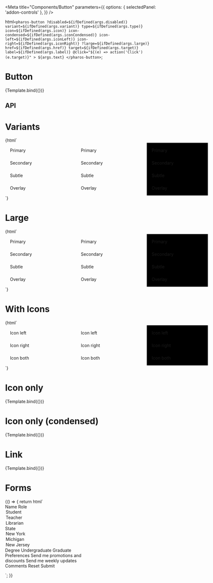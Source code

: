 


<Meta
  title="Components/Button"
  parameters={{
    options: { selectedPanel: 'addon-controls' },
  }}
/>

  html`
    <pharos-button
      ?disabled=${ifDefined(args.disabled)}
      variant=${ifDefined(args.variant)}
      type=${ifDefined(args.type)}
      icon=${ifDefined(args.icon)}
      icon-condensed=${ifDefined(args.iconCondensed)}
      icon-left=${ifDefined(args.iconLeft)}
      icon-right=${ifDefined(args.iconRight)}
      ?large=${ifDefined(args.large)}
      href=${ifDefined(args.href)}
      target=${ifDefined(args.target)}
      label=${ifDefined(args.label)}
      @click="${(e) => action('Click')(e.target)}"
    >
      ${args.text}
    </pharos-button>
  `;

# Button

<GuidelineLink path="button" />

<Canvas>
  <Story
    name="Base"
    argTypes={{
      variant: {
        options: ['primary', 'secondary', 'subtle', 'overlay'],
        control: {
          type: 'inline-radio',
        },
        defaultValue: 'primary',
      },
      type: {
        options: ['button', 'submit', 'reset'],
        control: {
          type: 'inline-radio',
        },
        defaultValue: 'button',
      },
      iconLeft: {
        options: iconNames,
        control: {
          type: 'select',
        },
      },
      iconRight: {
        options: iconNames,
        control: {
          type: 'select',
        },
      },
    }}
    args={{
      text: 'I am a button',
      disabled: false,
      large: false,
    }}
  >
    {Template.bind({})}
  </Story>
</Canvas>

## API

<ArgsTable of="pharos-button" />

# Variants

<Canvas withToolbar>
  <Story name="Variants">
    {html`
      <div style="display: grid; grid-gap: 2rem; grid-template-columns: repeat(3, 200px);">
        <div style="padding: 1rem; display: grid; grid-gap: 1.5rem;">
          <pharos-button name="primary">Primary</pharos-button>
          <pharos-button name="secondary" variant="secondary">Secondary</pharos-button>
          <pharos-button name="subtle" variant="subtle">Subtle</pharos-button>
          <pharos-button name="overlay" variant="overlay">Overlay</pharos-button>
        </div>
        <div style="padding: 1rem; display: grid; grid-gap: 1.5rem;">
          <pharos-button name="primary-disabled" disabled>Primary</pharos-button>
          <pharos-button name="secondary-disabled" variant="secondary" disabled
            >Secondary</pharos-button
          >
          <pharos-button name="subtle-disabled" variant="subtle" disabled>Subtle</pharos-button>
          <pharos-button name="overlay-disabled" variant="overlay" disabled>Overlay</pharos-button>
        </div>
        <div style="background-color: #000000; padding: 1rem; display: grid; grid-gap: 1.5rem;">
          <pharos-button name="primary-on-background" on-background>Primary</pharos-button>
          <pharos-button name="secondary-on-background" variant="secondary" on-background
            >Secondary</pharos-button
          >
          <pharos-button name="subtle-on-background" variant="subtle" on-background
            >Subtle</pharos-button
          >
          <pharos-button name="overlay-on-background" variant="overlay" on-background
            >Overlay</pharos-button
          >
        </div>
      </div>
    `}
  </Story>
</Canvas>

# Large

<Canvas withToolbar>
  <Story name="Large">
    {html`
      <div style="display: grid; grid-gap: 2rem; grid-template-columns: repeat(3, 200px);">
        <div style="padding: 1rem; display: grid; grid-gap: 1.5rem;">
          <pharos-button name="large-primary" large>Primary</pharos-button>
          <pharos-button name="large-secondary" variant="secondary" large>Secondary</pharos-button>
          <pharos-button name="large-subtle" variant="subtle" large>Subtle</pharos-button>
          <pharos-button name="large-overlay" variant="overlay" large>Overlay</pharos-button>
        </div>
        <div style="padding: 1rem; display: grid; grid-gap: 1.5rem;">
          <pharos-button name="large-primary-disabled" large disabled>Primary</pharos-button>
          <pharos-button name="large-secondary-disabled" variant="secondary" large disabled
            >Secondary</pharos-button
          >
          <pharos-button name="large-subtle-disabled" variant="subtle" large disabled
            >Subtle</pharos-button
          >
          <pharos-button name="large-overlay" variant="overlay" large disabled
            >Overlay</pharos-button
          >
        </div>
        <div style="background-color: #000000; padding: 1rem; display: grid; grid-gap: 1.5rem;">
          <pharos-button name="large-primary-on-background" large on-background
            >Primary</pharos-button
          >
          <pharos-button
            name="large-secondary-on-background"
            variant="secondary"
            large
            on-background
            >Secondary</pharos-button
          >
          <pharos-button name="large-subtle-on-background" variant="subtle" large on-background
            >Subtle</pharos-button
          >
          <pharos-button name="large-overlay" variant="overlay" large on-background
            >Overlay</pharos-button
          >
        </div>
      </div>
    `}
  </Story>
</Canvas>

# With Icons

<Canvas withToolbar>
  <Story name="With Icons">
    {html`
      <div style="display: grid; grid-gap: 2rem; grid-template-columns: repeat(3, 200px);">
        <div style="padding: 1rem; display: grid; grid-gap: 1.5rem;">
          <pharos-button name="primary-icon-left" icon-left="download">Icon left</pharos-button>
          <pharos-button name="primary-icon-right" icon-right="chevron-down"
            >Icon right</pharos-button
          >
          <pharos-button name="primary-icon-both" icon-right="chevron-down" icon-left="view-gallery"
            >Icon both</pharos-button
          >
        </div>
        <div style="padding: 1rem; display: grid; grid-gap: 1.5rem;">
          <pharos-button name="primary-icon-left-disabled" icon-left="download" disabled
            >Icon left</pharos-button
          >
          <pharos-button name="primary-icon-right-disabled" icon-right="chevron-down" disabled
            >Icon right</pharos-button
          >
          <pharos-button
            name="primary-icon-both-disabled"
            icon-right="chevron-down"
            icon-left="view-gallery"
            disabled
            >Icon both</pharos-button
          >
        </div>
        <div style="background-color: #000000; padding: 1rem; display: grid; grid-gap: 1.5rem;">
          <pharos-button name="primary-icon-left-on-background" icon-left="download" on-background
            >Icon left</pharos-button
          >
          <pharos-button
            name="primary-icon-right-on-background"
            icon-right="chevron-down"
            on-background
            >Icon right</pharos-button
          >
          <pharos-button
            name="primary-icon-both-on-background"
            icon-right="chevron-down"
            icon-left="view-gallery"
            on-background
            >Icon both</pharos-button
          >
        </div>
      </div>
    `}
  </Story>
</Canvas>

# Icon only

<Canvas>
  <Story
    name="Icon only"
    argTypes={{
      variant: {
        options: ['primary', 'secondary', 'subtle', 'overlay'],
        control: {
          type: 'inline-radio',
        },
        defaultValue: 'subtle',
      },
      type: {
        options: ['button', 'submit', 'reset'],
        control: {
          type: 'inline-radio',
        },
        defaultValue: 'button',
      },
      icon: {
        options: iconNames,
        control: {
          type: 'select',
        },
      },
    }}
    args={{
      icon: 'download',
      disabled: false,
      large: false,
      label: 'download',
    }}
  >
    {Template.bind({})}
  </Story>
</Canvas>

# Icon only (condensed)

<Canvas>
  <Story
    name="Icon only (condensed)"
    argTypes={{
      variant: {
        options: ['primary', 'secondary', 'subtle', 'overlay'],
        control: {
          type: 'inline-radio',
        },
        defaultValue: 'subtle',
      },
      type: {
        options: ['button', 'submit', 'reset'],
        control: {
          type: 'inline-radio',
        },
        defaultValue: 'button',
      },
    }}
    args={{
      icon: 'download',
      iconCondensed: true,
      disabled: false,
      large: false,
      label: 'download',
    }}
  >
    {Template.bind({})}
  </Story>
</Canvas>

# Link

<Canvas>
  <Story
    name="Link"
    argTypes={{
      variant: {
        options: ['primary', 'secondary', 'subtle', 'overlay'],
        control: {
          type: 'inline-radio',
        },
        defaultValue: 'primary',
      },
      type: {
        options: ['button', 'submit', 'reset'],
        control: {
          type: 'inline-radio',
        },
        defaultValue: 'button',
      },
      iconLeft: {
        options: iconNames,
        control: {
          type: 'select',
        },
      },
      iconRight: {
        options: iconNames,
        control: {
          type: 'select',
        },
      },
    }}
    args={{
      text: 'I am a button',
      disabled: false,
      large: false,
      href: 'https://google.com',
      target: '_blank',
    }}
  >
    {Template.bind({})}
  </Story>
</Canvas>

# Forms

<Canvas withToolbar>
  <Story name="Forms">
    {() => {
      return html`
        <div style="display: grid; grid-gap: 1rem; grid-template-columns: 300px;">
          <form name="my-form" action="https://httpbin.org/post" method="POST">
            <pharos-text-input name="my-text-input" required>
              <span slot="label">Name</span>
            </pharos-text-input>
            <pharos-select name="my-select" required style="margin-top: 1.5rem">
              <span slot="label">Role</span>
              <option value="1">Student</option>
              <option value="2">Teacher</option>
              <option value="3" selected>Librarian</option>
            </pharos-select>
            <pharos-combobox name="my-combobox" value="2" required style="margin-top: 1.5rem">
              <span slot="label">State</span>
              <option value="1">New York</option>
              <option value="2">Michigan</option>
              <option value="3">New Jersey</option>
            </pharos-combobox>
            <pharos-radio-group name="my-radio-group" style="margin-top: 1.5rem">
              <span slot="legend">Degree</span>
              <pharos-radio-button value="1"
                ><span slot="label">Undergraduate</span></pharos-radio-button
              >
              <pharos-radio-button value="2"
                ><span slot="label">Graduate</span></pharos-radio-button
              >
            </pharos-radio-group>
            <pharos-checkbox-group name="my-checkbox-group" style="margin-top: 1.5rem">
              <span slot="legend">Preferences</span>
              <pharos-checkbox value="1"
                ><span slot="label">Send me promotions and discounts</span></pharos-checkbox
              >
              <pharos-checkbox value="2" checked
                ><span slot="label">Send me weekly updates</span></pharos-checkbox
              >
            </pharos-checkbox-group>
            <pharos-textarea name="comments" style="margin-top: 1.5rem">
              <span slot="label">Comments</span>
            </pharos-textarea>
            <pharos-button type="reset" variant="secondary" style="margin-top: 1.5rem"
              >Reset</pharos-button
            >
            <pharos-button type="submit" style="margin-top: 1.5rem">Submit</pharos-button>
          </form>
        </div>
      `;
    }}
  </Story>
</Canvas>
